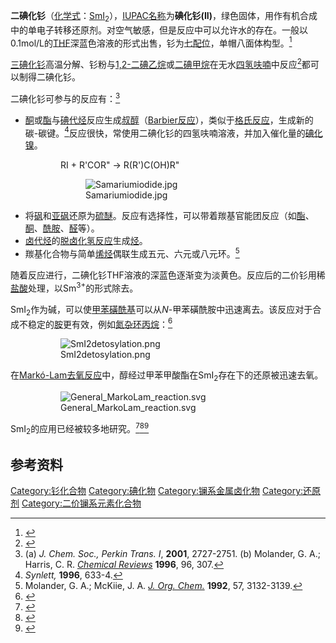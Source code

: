 {{Chembox
| Name = 二碘化钐
| NameEn = Samarium(II) iodide
| ImageFile = Diiodopenta(THF)samarium(II)-3D-balls.png
<!-- | ImageSize = 200px -->
| ImageName = 二碘化钐-四氢呋喃加合物的球棍模型
| ImageCaption = 二碘化钐-[[四氢呋喃|四氢呋喃]]加合物
| IUPACName = Samarium(II) iodide
| OtherNames = 碘化钐(II)、碘化亞钐
|Section1={{Chembox Identifiers
| ChemSpiderID_Ref = {{chemspidercite|correct|chemspider}}
| ChemSpiderID = 125002
| PubChem = 141689
| InChI = 1/2HI.Sm/h2*1H;/q;;+2/p-2
| InChIKey = UAWABSHMGXMCRK-NUQVWONBAD
| SMILES = I[Sm]I
| StdInChI_Ref = {{stdinchicite|correct|chemspider}}
| StdInChI = 1S/2HI.Sm/h2*1H;/q;;+2/p-2
| StdInChIKey_Ref = {{stdinchicite|correct|chemspider}}
| StdInChIKey = UAWABSHMGXMCRK-UHFFFAOYSA-L
| CASNo = 32248-43-4
| CASNo_Ref = {{cascite|correct|CAS}}
 }}
|Section2 = {{Chembox Properties
| Formula = SmI<sub>2</sub>
| MolarMass = 404.17<ref name=" CRC Handbook of Chemistry and Physics 97th Edition "> {{Cite book | date = 2016-06-24 | title = CRC Handbook of Chemistry and Physics 97th Edition | accessdate = 2017-11-12 | pages = 4-83 | language = 英语 | ISBN = 1-4987-5428-7 }} </ref>
| Appearance = 绿色固体<ref name=" CRC Handbook of Chemistry and Physics 97th Edition "/>
| Density =
| Solubility = 与水反应<ref name=" CRC Handbook of Chemistry and Physics 97th Edition "/>
| MeltingPt = {{convert|520|C|K}}<ref name=" CRC Handbook of Chemistry and Physics 97th Edition "/>
| BoilingPt =
 }}
| Section4 = {{Chembox Thermochemistry
| DeltaHf =
| Entropy =
 }}
| Section7 = {{Chembox Hazards
| EUClass =
 }}
| Section8 = {{Chembox Related
| OtherAnions = [[氯化钐(II)|氯化钐(II)]]、[[溴化钐(II)|溴化钐(II)]]
| OtherCations = [[碘化钐(III)|碘化钐(III)]]、[[碘化铕(II)|碘化铕(II)]]}}
}}

'''二碘化钐'''（[[化学式|化学式]]：[[钐|Sm]][[碘|I]]<sub>2</sub>），[[IUPAC名称|IUPAC名称]]为'''碘化钐(II)'''，绿色固体，用作有机合成中的单电子转移还原剂。对空气敏感，但是反应中可以允许水的存在。一般以0.1mol/L的[[THF|THF]]深蓝色溶液的形式出售，钐为[[配位数|七配位]]，单帽八面体构型。<ref name = "Greenwood">{{Greenwood&Earnshaw}}</ref>

[[三碘化钐|三碘化钐]]高温分解、钐粉与[[1,2-二碘乙烷|1,2-二碘乙烷]]或[[二碘甲烷|二碘甲烷]]在无水[[四氢呋喃|四氢呋喃]]中反应<ref>{{cite journal | author = P. Girard, J. L. Namy and H. B. Kagan | title = Divalent lanthanide derivatives in organic synthesis. 1. Mild preparation of samarium iodide and ytterbium iodide and their use as reducing or coupling agents | year = 1980 | journal = [[J._Am._Chem._Soc.|J. Am. Chem. Soc.]] | volume = 102 | issue = 8 | pages = 2693–2698 | doi = 10.1021/ja00528a029}}</ref>都可以制得二碘化钐。

二碘化钐可参与的反应有：<ref>(a) ''J. Chem. Soc., Perkin Trans. I'', '''2001''', 2727-2751. (b) Molander, G. A.; Harris, C. R. ''[[Chemical_Reviews|Chemical Reviews]]'' '''1996''', 96, 307.</ref>
*[[酮|酮]]或[[酯|酯]]与[[碘代烃|碘代烃]]反应生成[[叔醇|叔醇]]（[[Barbier反应|Barbier反应]]），类似于[[格氏反应|格氏反应]]，生成新的碳-碳键。<ref>''Synlett,'' '''1996''', 633-4.</ref>反应很快，常使用二碘化钐的四氢呋喃溶液，并加入催化量的[[碘化镍|碘化镍]]。
::RI + R'COR" → R(R')C(OH)R"

::::[[File:Samariumiodide.jpg|left]]
{{clear}}
*将[[砜|砜]]和[[亚砜|亚砜]]还原为[[硫醚|硫醚]]。反应有选择性，可以带着羰基官能团反应（如[[酯|酯]]、[[酮|酮]]、[[酰胺|酰胺]]、[[醛|醛]]等）。
*[[卤代烃|卤代烃]]的[[脱卤化氢反应|脱卤化氢反应]]生成[[烃|烃]]。
*羰基化合物与简单[[烯烃|烯烃]]偶联生成五元、六元或八元环。<ref>Molander, G. A.; McKiie, J. A. ''[[Journal_of_Organic_Chemistry|J. Org. Chem.]]'' '''1992''', 57, 3132-3139.</ref>

随着反应进行，二碘化钐THF溶液的深蓝色逐渐变为淡黄色。反应后的二价钐用稀[[盐酸|盐酸]]处理，以Sm<sup>3+</sup>的形式除去。

SmI<sub>2</sub>作为碱，可以使[[甲苯磺酰基|甲苯磺酰基]]可以从''N''-甲苯磺酰胺中迅速离去。该反应对于合成不稳定的[[胺|胺]]更有效，例如[[氮杂环丙烷|氮杂环丙烷]]：<ref name="Ankner2009">{{cite journal|last=Ankner|first=Tobias|coauthors=Göran Hilmersson|year=2009|title=Instantaneous Deprotection of Tosylamides and Esters with SmI2/Amine/Water|journal=Organic Letters|publisher=American Chemical Society|volume=11|pages=503–506|doi=10.1021/ol802243d|pmid=19123840|issue=3}}</ref>

:[[File:SmI2detosylation.png|thumb]]<div style="clear:left;">

在[[Markó-Lam去氧反应|Markó-Lam去氧反应]]中，醇经过甲苯甲酸酯在SmI<sub>2</sub>存在下的还原被迅速去氧。
:[[File:General_MarkoLam_reaction.svg|thumb]]<div style="clear:left;">

SmI<sub>2</sub>的应用已经被较多地研究。<ref>{{cite journal | journal = [[J._Chem._Soc.,_Perkin_Trans._1|J. Chem. Soc., Perkin Trans. 1]] | year = 2001 | pages = 2727–2751 | title =Recent developments in lanthanide mediated organic synthesis | author = Patrick G. Steel | doi = 10.1039/a908189e | issue = 21}}</ref><ref>{{cite journal | author = Molander, G. A.; Harris, C. R. | journal = [[Chem._Rev.|Chem. Rev.]] | year = 1996 | volume = 96 | pages = 307–338 | doi = 10.1021/cr950019y | title = Sequencing Reactions with Samarium(II) Iodide | pmid=11848755 | issue = 1}}</ref><ref>{{cite journal | author = K. C. Nicolaou, Shelby P. Ellery, Jason S. Chen | journal = [[Angew._Chem._Int._Ed.|Angew. Chem. Int. Ed.]] | year = 2009 | volume = 48 | issue = 39 |pages = 7140–7165 | doi = 10.1002/anie.200902151 | title = Samarium Diiodide Mediated Reactions in Total Synthesis | pmid = 19714695 | pmc = 2771673}}</ref>

==参考资料==
{{reflist}}

{{钐化合物}}

[[Category:钐化合物|Category:钐化合物]]
[[Category:碘化物|Category:碘化物]]
[[Category:镧系金属卤化物|Category:镧系金属卤化物]]
[[Category:还原剂|Category:还原剂]]
[[Category:二价镧系元素化合物|Category:二价镧系元素化合物]]